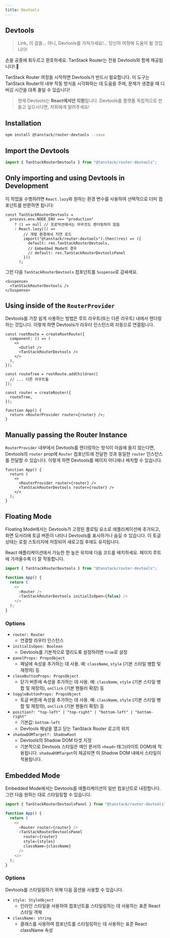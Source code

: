 ```yaml
---
title: Devtools
---
```


## Devtools

> Link, 이 검을... 아니, Devtools를 가져가세요!... 당신의 여정에 도움이 될 것입니다!

손을 공중에 휘두르고 환호하세요. TanStack Router는 전용 Devtools와 함께 제공됩니다! 🥳

TanStack Router 여정을 시작하면 Devtools가 반드시 필요합니다. 이 도구는 TanStack Router의 내부 작동 방식을 시각화하는 데 도움을 주며, 문제가 생겼을 때 디버깅 시간을 대폭 줄일 수 있습니다!

> 현재 Devtools는 **React에서만 지원**됩니다. Devtools를 플랫폼 독립적으로 만들고 싶으시다면, 저희에게 알려주세요!

## Installation

```sh
npm install @tanstack/router-devtools --save
```

## Import the Devtools

```js
import { TanStackRouterDevtools } from "@tanstack/router-devtools";
```

## Only importing and using Devtools in Development

이 작업을 수행하려면 `React.lazy`와 원하는 환경 변수를 사용하여 선택적으로 더미 컴포넌트를 반환하면 됩니다:

```tsx
const TanStackRouterDevtools =
  process.env.NODE_ENV === "production"
    ? () => null // 프로덕션에서는 아무것도 렌더링하지 않음
    : React.lazy(() =>
        // 개발 환경에서 지연 로드
        import("@tanstack/router-devtools").then((res) => ({
          default: res.TanStackRouterDevtools,
          // Embedded Mode의 경우
          // default: res.TanStackRouterDevtoolsPanel
        }))
      );
```

그런 다음 `TanStackRouterDevtools` 컴포넌트를 `Suspense`로 감싸세요.

```tsx
<Suspense>
  <TanStackRouterDevtools />
</Suspense>
```

## Using inside of the `RouterProvider`

Devtools를 가장 쉽게 사용하는 방법은 루트 라우트(또는 다른 라우트) 내에서 렌더링하는 것입니다. 이렇게 하면 Devtools가 라우터 인스턴스와 자동으로 연결됩니다.

```tsx
const rootRoute = createRootRoute({
  component: () => (
    <>
      <Outlet />
      <TanStackRouterDevtools />
    </>
  ),
});

const routeTree = rootRoute.addChildren([
  // ... 다른 라우트들
]);

const router = createRouter({
  routeTree,
});

function App() {
  return <RouterProvider router={router} />;
}
```

## Manually passing the Router Instance

`RouterProvider` 내부에서 Devtools를 렌더링하는 방식이 마음에 들지 않는다면, Devtools의 `router` prop에 `Router` 컴포넌트에 전달한 것과 동일한 `router` 인스턴스를 전달할 수 있습니다. 이렇게 하면 Devtools를 페이지 어디에나 배치할 수 있습니다.

```tsx
function App() {
  return (
    <>
      <RouterProvider router={router} />
      <TanStackRouterDevtools router={router} />
    </>
  );
}
```

## Floating Mode

Floating Mode에서는 Devtools가 고정된 플로팅 요소로 애플리케이션에 추가되고, 화면 모서리에 토글 버튼이 나타나 Devtools를 표시하거나 숨길 수 있습니다. 이 토글 상태는 로컬 스토리지에 저장되어 새로고침 후에도 유지됩니다.

React 애플리케이션에서 가능한 한 높은 위치에 다음 코드를 배치하세요. 페이지 루트에 가까울수록 더 잘 작동합니다.

```js
import { TanStackRouterDevtools } from "@tanstack/router-devtools";

function App() {
  return (
    <>
      <Router />
      <TanStackRouterDevtools initialIsOpen={false} />
    </>
  );
}
```

### Options

- `router: Router`
  - 연결할 라우터 인스턴스
- `initialIsOpen: Boolean`
  - Devtools를 기본적으로 열리도록 설정하려면 `true`로 설정
- `panelProps: PropsObject`
  - 패널에 속성을 추가하는 데 사용. 예: `className`, `style` (기본 스타일 병합 및 재정의) 등
- `closeButtonProps: PropsObject`
  - 닫기 버튼에 속성을 추가하는 데 사용. 예: `className`, `style` (기본 스타일 병합 및 재정의), `onClick` (기본 핸들러 확장) 등
- `toggleButtonProps: PropsObject`
  - 토글 버튼에 속성을 추가하는 데 사용. 예: `className`, `style` (기본 스타일 병합 및 재정의), `onClick` (기본 핸들러 확장) 등
- `position?: "top-left" | "top-right" | "bottom-left" | "bottom-right"`
  - 기본값: `bottom-left`
  - Devtools 패널을 열고 닫는 TanStack Router 로고의 위치
- `shadowDOMTarget?: ShadowRoot`
  - Devtools의 Shadow DOM 타겟 지정
  - 기본적으로 Devtools 스타일은 메인 문서의 `<head>` 태그(라이트 DOM)에 적용됩니다. `shadowDOMTarget`이 제공되면 이 Shadow DOM 내에서 스타일이 적용됩니다.

## Embedded Mode

Embedded Mode에서는 Devtools를 애플리케이션의 일반 컴포넌트로 내장합니다. 그런 다음 원하는 대로 스타일링할 수 있습니다.

```js
import { TanStackRouterDevtoolsPanel } from "@tanstack/router-devtools";

function App() {
  return (
    <>
      <Router router={router} />
      <TanStackRouterDevtoolsPanel
        router={router}
        style={styles}
        className={className}
      />
    </>
  );
}
```

### Options

Devtools를 스타일링하기 위해 다음 옵션을 사용할 수 있습니다.

- `style: StyleObject`
  - 인라인 스타일을 사용하여 컴포넌트를 스타일링하는 데 사용하는 표준 React 스타일 객체
- `className: string`
  - 클래스를 사용하여 컴포넌트를 스타일링하는 데 사용하는 표준 React className 속성
